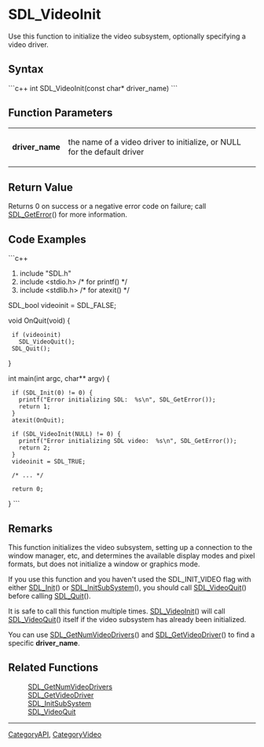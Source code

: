<!-- pragma section-numbers off -->
<!-- pragma disable-camelcase -->

= SDL_VideoInit =
Use this function to initialize the video subsystem, optionally specifying a video driver.


== Syntax ==
```c++
int SDL_VideoInit(const char* driver_name)
```

== Function Parameters ==
{|
|'''driver_name'''
|the name of a video driver to initialize, or NULL for the default driver
|}

== Return Value ==
Returns 0 on success or a negative error code on failure; call [[SDL_GetError]]() for more information.

== Code Examples ==
```c++
#include "SDL.h"
#include <stdio.h> /* for printf() */
#include <stdlib.h> /* for atexit() */

SDL_bool videoinit = SDL_FALSE;

void OnQuit(void) {
  if (videoinit)
    SDL_VideoQuit();
  SDL_Quit();
}

int main(int argc, char** argv) {
  if (SDL_Init(0) != 0) {
    printf("Error initializing SDL:  %s\n", SDL_GetError());
    return 1;
  }
  atexit(OnQuit);
  
  if (SDL_VideoInit(NULL) != 0) {
    printf("Error initializing SDL video:  %s\n", SDL_GetError());
    return 2;
  }
  videoinit = SDL_TRUE;
  
  /* ... */
  
  return 0;
}
```

== Remarks ==
This function initializes the video subsystem, setting up a connection to the window manager, etc, and determines the available display modes and pixel formats, but does not initialize a window or graphics mode.

If you use this function and you haven't used the SDL_INIT_VIDEO flag with either [[SDL_Init]]() or [[SDL_InitSubSystem]](), you should call [[SDL_VideoQuit]]() before calling [[SDL_Quit]]().

It is safe to call this function multiple times. [[SDL_VideoInit]]() will call [[SDL_VideoQuit]]() itself if the video subsystem has already been initialized.

You can use [[SDL_GetNumVideoDrivers]]() and [[SDL_GetVideoDriver]]() to find a specific '''driver_name'''.

== Related Functions ==
:[[SDL_GetNumVideoDrivers]]
:[[SDL_GetVideoDriver]]
:[[SDL_InitSubSystem]]
:[[SDL_VideoQuit]]

----
[[CategoryAPI]], [[CategoryVideo]]

